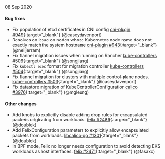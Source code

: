08 Sep 2020

#### Bug fixes

 - Fix population of etcd certificates in CNI config [cni-plugin #949](https://github.com/projectcalico/cni-plugin/pull/949){:target="_blank"} (@caseydavenport)
 - Resolves an issue on nodes whose Kubernetes node name does not exactly match the system hostname [cni-plugin #943](https://github.com/projectcalico/cni-plugin/pull/943){:target="_blank"} (@neiljerram)
 - Fix flannel migration issues when running on Rancher [kube-controllers #506](https://github.com/projectcalico/kube-controllers/pull/506){:target="_blank"} (@songjiang)
 - Fix `kubectl exec` format for migration controller [kube-controllers #504](https://github.com/projectcalico/kube-controllers/pull/504){:target="_blank"} (@songjiang)
 - Fix flannel migration for clusters with multiple control-plane nodes. [kube-controllers #503](https://github.com/projectcalico/kube-controllers/pull/503){:target="_blank"} (@caseydavenport)
 - Fix datastore migration of KubeControllerConfiguration [calico #3976](https://github.com/projectcalico/calico/pull/3976){:target="_blank"} (@mgleung)

#### Other changes

 - Add knobs to explicitly disable adding drop rules for encapsulated packets originating from workloads. [felix #2486](https://github.com/projectcalico/felix/pull/2486){:target="_blank"} (@doublek)
 - Add FelixConfiguration parameters to explicitly allow encapsulated packets from workloads. [libcalico-go #1301](https://github.com/projectcalico/libcalico-go/pull/1301){:target="_blank"} (@doublek)
 - In BPF mode, Felix no longer needs configuration to avoid detecting EKS workloads as host interfaces. [felix #2471](https://github.com/projectcalico/felix/pull/2471){:target="_blank"} (@fasaxc)
